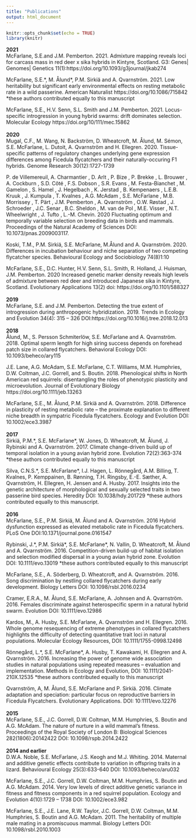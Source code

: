```yaml
---
title: "Publications"
output: html_document
---
```


```r
knitr::opts_chunk$set(echo = TRUE)
library(knitr)
```


**2021**
<br>
McFarlane, S.E.and J.M. Pemberton. 2021. Admixture mapping reveals loci for carcass mass in red deer x sika hybrids in Kintyre, Scotland. G3: Genes| Genomes| Genetics 11(1):https://doi.org/10.1093/g3journal/jkab274

McFarlane, S.E.\*, M. Ålund\*, P.M. Sirkiä and A. Qvarnström. 2021. Low heritability but significant early environmental effects on resting metabolic rate in a wild passerine. American Naturalist https://doi.org/10.1086/715842
*these authors contributed equally to this manuscript

McFarlane, S.E., H.V. Senn, S.L. Smith and J.M. Pemberton. 2021. Locus-specific introgression in young hybrid swarms: drift dominates selection. Molecular Ecology https://doi.org/10/111/mec.15862
<br><br>
**2020**
<br>
Mugal, C.F., M. Wang, N. Backström, D. Wheatcroft, M. Ålund, M. Sémon, S.E. McFarlane, L. Dutoit, A. Qvarnström and H. Ellegren. 2020. Tissue-specific patterns of regulatory changes underlying gene expression differences among Ficedula flycatchers and their naturally-occuring F1 hybrids. Genome Research 30(12):1727-1739

P. de Villemereuil, A. Charmantier , D. Arlt , P. Bize , P. Brekke , L. Brouwer , A. Cockburn , S.D. Côté , F.S. Dobson , S.R. Evans , M. Festa-Bianchet , M. Gamelon , S. Hamel , J. Hegelbach , K. Jerstad , B. Kempenaers , L.E.B. Kruuk , J. Kumpula , T. Kvalnes , A.G. McAdam , S.E. McFarlane , M.B. Morrissey , T. Pärt , J.M. Pemberton , A. Qvarnström , O.W. Røstad , J. Schroeder , J.C. Senar , B.C. Sheldon , M. van de Pol , M.E. Visser , N.T. Wheelwright , J. Tufto , L.-M. Chevin. 2020 Fluctuating optimum and temporally variable selection on breeding data in birds and mammals. Proceedings of the Natural Academy of Sciences DOI: 10.1073/pnas.2009003117. 

Koski, T.M., P.M. Sirkiä, S.E. McFarlane, M.Ålund and A. Qvarnström. 2020. Differences in incubation behaviour and niche separation of two competing flycatcher species. Behavioural Ecology and Sociobiology 74(8)1:10

McFarlane, S.E., D.C. Hunter, H.V. Senn, S.L. Smith, R. Holland, J. Huisman, J.M. Pemberton. 2020 Increased genetic marker density reveals high levels of admixture between red deer and introduced Japanese sika in Kintyre, Scotland. Evolutionary Applications 13(2) doi: https://doi.org/10.1101/588327
<br><br>
**2019**
<br>
McFarlane, S.E. and J.M. Pemberton. Detecting the true extent of introgression during anthropogenic hybridization. 2019. Trends in Ecology and Evolution 34(4): 315 – 326 DOI:https://doi.org/10.1016/j.tree.2018.12.013
<br><br>
**2018**
<br>
Ålund, M., S. Persson Schmiterlöw, S.E. McFarlane and A. Qvarnström. 2018. Optimal sperm length for high siring success depends on forehead patch size in collared flycatchers. Behavioral Ecology DOI: 10.1093/beheco/ary115 

J.E. Lane, A.G. McAdam, S.E. McFarlane, C.T. Williams, M.M. Humphries, D.W. Coltman, J.C. Gorrell, and S. Boutin. 2018. Phenological shifts in North American red squirrels: disentangling the roles of phenotypic plasticity and microevolution. Journal of Evolutionary Biology https://doi.org/10.1111/jeb.13263

McFarlane, S.E., M. Ålund, P.M. Sirkiä and A. Qvarnström. 2018. Difference in plasticity of resting metabolic rate – the proximate explanation to different niche breadth in sympatric Ficedula flycatchers. Ecology and Evolution DOI: 10.1002/ece3.3987
<br><br>
**2017**
<br>
Sirkiä, P.M.\*, S.E. McFarlane\*, W. Jones, D. Wheatcroft, M. Ålund, J. Rybinski and A. Qvarnström. 2017. Climate change-driven build up of temporal isolation in a young avian hybrid zone. Evolution 72(2):363-374 
*these authors contributed equally to this manuscript

Silva, C.N.S.\*, S.E. McFarlane\*, I.J. Hagen, L. Rönnegård, A.M. Billing, T. Kvalnes, P. Kemppainen, B. Rønning, T.H. Ringsby, E.-E. Sæther, A. Qvarnström, H. Ellegren, H. Jensen and A. Husby. 2017. Insights into the genetic architecture of morphological and sexually selected traits in two passerine bird species. Heredity DOI: 10.1038/hdy.201729
*these authors contributed equally to this manuscript. 
<br><br>
**2016**
<br>
McFarlane, S.E., P.M. Sirkiä, M. Ålund and A. Qvarnström. 2016 Hybrid dysfunction expressed as elevated metabolic rate in Ficedula flycatchers. PLoS One DOI:10.1371/journal.pone.0161547 

Rybinski, J.\*, P.M. Sirkiä\*, S.E. McFarlane\*, N. Vallin, D. Wheatcroft, M. Ålund and A. Qvarnström. 2016. Competition-driven build-up of habitat isolation and selection modified dispersal in a young avian hybrid zone. Evolution DOI: 10.1111/evo.13019 
*these authors contributed equally to this manuscript

McFarlane, S.E., A. Söderberg, D. Wheatcroft, and A. Qvarnström. 2016. Song discrimination by nestling collared flycatchers during early development. Biology Letters DOI: 10.1098/rsbl.2016.0234

Cramer, E.R.A., M. Ålund, S.E. McFarlane, A. Johnsen and A. Qvarnström. 2016. Females discriminate against heterospecific sperm in a natural hybrid swarm. Evolution DOI: 10.1111/evo.12986 

Kardos, M., A. Husby, S.E. McFarlane, A. Qvarnström and H. Ellegren. 2016. Whole genome resequencing of extreme phenotypes in collared flycatchers highlights the difficulty of detecting quantitative trait loci in natural populations. Molecular Ecology Resources, DOI: 10.1111/1755-0998.12498 

Rönnegård, L.\*, S.E. McFarlane\*, A. Husby, T. Kawakami, H. Ellegren and A. Qvarnström. 2016. Increasing the power of genome wide association studies in natural populations using repeated measures – evaluation and implementation. Methods in Ecology and Evolution, DOI: 10.1111/2041-210X.12535 
*these authors contributed equally to this manuscript

Qvarnström, A, M. Ålund, S.E. McFarlane and P. Sirkiä. 2016. Climate adaptation and speciation: particular focus on reproductive barriers in Ficedula Flycatchers. Evolutionary Applications. DOI: 10:1111/evo.12276 
<br><br>
**2015**
<br>
McFarlane, S.E., J.C. Gorrell, D.W. Coltman, M.M. Humphries, S. Boutin and A.G. McAdam. The nature of nurture in a wild mammal’s fitness. Proceedings of the Royal Society of London B: Biological Sciences 282(1806):20142422 DOI: 10.1098/rspb.2014.2422
<br><br>
**2014 and earlier**
<br>
D.W.A. Noble, S.E. McFarlane, J.S. Keogh and M.J. Whiting. 2014. Maternal and additive genetic effects contribute to variation in offspring traits in a lizard. Behavioural Ecology 25(3):633-640 DOI: 10.1093/beheco/aru032

McFarlane, S.E., J.C. Gorrell, D.W. Coltman, M.M. Humphries, S. Boutin and A.G. McAdam. 2014. Very low levels of direct additive genetic variance in fitness and fitness components in a red squirrel population. Ecology and Evolution 4(10):1729 – 1738 DOI: 10.1002/ece3.982

McFarlane, S.E., J.E. Lane, R.W. Taylor, J.C. Gorrell, D.W. Coltman, M.M. Humphries, S. Boutin and A.G. McAdam. 2011. The heritability of multiple male mating in a promiscuous mammal. Biology Letters DOI: 10.1098/rsbl.2010.1003 

